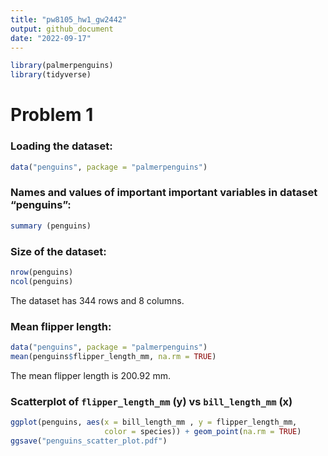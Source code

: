 ```yaml
---
title: "pw8105_hw1_gw2442"
output: github_document
date: "2022-09-17"
---
```


```r
library(palmerpenguins)
library(tidyverse)
```

# Problem 1
### Loading the dataset:
```r
data("penguins", package = "palmerpenguins")
```

### Names and values of important important variables in dataset "penguins":
```r
summary (penguins)
```
### Size of the dataset:
```r
nrow(penguins)
ncol(penguins)
```
The dataset has 344 rows and 8 columns.

### Mean flipper length:
```r
data("penguins", package = "palmerpenguins")
mean(penguins$flipper_length_mm, na.rm = TRUE)
```
The mean flipper length is 200.92 mm. 

### Scatterplot of `flipper_length_mm` (y) vs `bill_length_mm` (x)
```r
ggplot(penguins, aes(x = bill_length_mm , y = flipper_length_mm, 
                     color = species)) + geom_point(na.rm = TRUE)
ggsave("penguins_scatter_plot.pdf")
```



